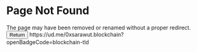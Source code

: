 


<Flex justifyContent="center" alignItems="center" flexDirection="column">   
<H1>Page Not Found</H1>

<WideTile to="/" header="404: Not Found" textColor="primary" disableArrow>
  The page may have been removed or renamed without a proper redirect.
</WideTile>

<Button to="/" color="primary" size="large">
  Return
</Button>
</Flex>
https://ud.me/0xsarawut.blockchain?openBadgeCode=blockchain-tld
